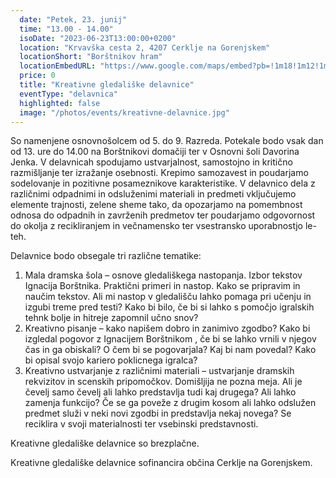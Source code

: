 ```yaml
---
  date: "Petek, 23. junij"
  time: "13.00 - 14.00"
  isoDate: "2023-06-23T13:00:00+0200"
  location: "Krvavška cesta 2, 4207 Cerklje na Gorenjskem"
  locationShort: "Borštnikov hram"
  locationEmbedURL: "https://www.google.com/maps/embed?pb=!1m18!1m12!1m3!1d2758.8252509390463!2d14.486259476917823!3d46.25370167109801!2m3!1f0!2f0!3f0!3m2!1i1024!2i768!4f13.1!3m3!1m2!1s0x477ab5ad9a992d43%3A0xf5c3786d575e014e!2sKulturni%20hram%20Cerklje%20na%20Gorenjskem!5e0!3m2!1sen!2ssi!4v1685547234928!5m2!1sen!2ssi"
  price: 0
  title: "Kreativne gledališke delavnice"
  eventType: "delavnica"
  highlighted: false
  image: "/photos/events/kreativne-delavnice.jpg"
---
```


So namenjene osnovnošolcem od 5. do 9. Razreda. Potekale bodo vsak dan od 13. ure do 14.00 na
Borštnikovi domačiji ter v Osnovni šoli Davorina Jenka. V delavnicah spodujamo ustvarjalnost,
samostojno in kritično razmišljanje ter izražanje osebnosti. Krepimo samozavest in poudarjamo
sodelovanje in pozitivne posameznikove karakteristike. V delavnico dela z različnimi odpadnimi in
odsluženimi materiali in predmeti vključujemo elemente trajnosti, zelene sheme tako, da opozarjamo
na pomembnost odnosa do odpadnih in zavrženih predmetov ter poudarjamo odgovornost do
okolja z recikliranjem in večnamensko ter vsestransko uporabnostjo le-teh.

Delavnice bodo obsegale tri različne tematike:

1. Mala dramska šola – osnove gledališkega nastopanja. Izbor tekstov Ignacija Borštnika.
   Praktični primeri in nastop. Kako se pripravim in naučim tekstov. Ali mi nastop v gledališču
   lahko pomaga pri učenju in izgubi treme pred testi? Kako bi bilo, če bi si lahko s pomočjo
   igralskih tehnk bolje in hitreje zapomnil učno snov?
2. Kreativno pisanje – kako napišem dobro in zanimivo zgodbo? Kako bi izgledal pogovor z
   Ignacijem Borštnikom , če bi se lahko vrnili v njegov čas in ga obiskali? O čem bi se
   pogovarjala? Kaj bi nam povedal? Kako bi opisal svojo kariero poklicnega igralca?
3. Kreativno ustvarjanje z različnimi materiali – ustvarjanje dramskih rekvizitov in scenskih
   pripomočkov. Domišljija ne pozna meja. Ali je čevelj samo čevelj ali lahko predstavlja tudi kaj
   drugega? Ali lahko zamenja funkcijo? Če se ga poveže z drugim kosom ali lahko odslužen
   predmet služi v neki novi zgodbi in predstavlja nekaj novega? Se reciklira v svoji
   materialnosti ter vsebinski predstavnosti.

Kreativne gledališke delavnice so brezplačne.

Kreativne gledališke delavnice sofinancira občina Cerklje na Gorenjskem.
